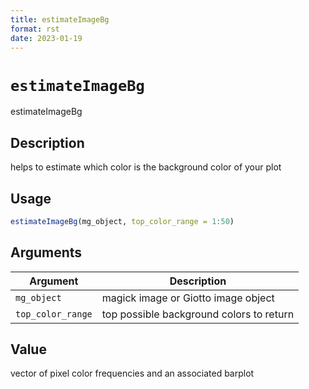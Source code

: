 ```yaml
--- 
title: estimateImageBg 
format: rst 
date: 2023-01-19 
--- 
```

# `estimateImageBg`

estimateImageBg


## Description

helps to estimate which color is the background color of your plot


## Usage

```r
estimateImageBg(mg_object, top_color_range = 1:50)
```


## Arguments

Argument      |Description
------------- |----------------
`mg_object`     |     magick image or Giotto image object
`top_color_range`     |     top possible background colors to return


## Value

vector of pixel color frequencies and an associated barplot


